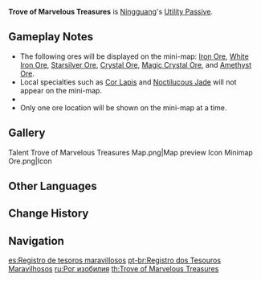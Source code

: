 {{Talent Infobox
|image         = Talent Trove of Marvelous Treasures.png
|character     = Ningguang
|type          = Utility Passive
|info          = Displays the location of nearby [[Forging Ores|ore veins used in forging]] on the [[mini-map]].
|utility1      = Effects Retained Character Fallen
|utility2      = Resource
|utility3      = Ore
}}
'''Trove of Marvelous Treasures''' is [[Ningguang]]'s [[Utility Passive]].

==Gameplay Notes==
* The following ores will be displayed on the mini-map: [[Iron Chunk|Iron Ore]], [[White Iron Ore]], [[Starsilver|Starsilver Ore]], [[Crystal Ore]], [[Magical Crystal Chunk|Magic Crystal Ore]], and [[Amethyst Lump|Amethyst Ore]].
* Local specialties such as [[Cor Lapis]] and [[Noctilucous Jade]] will not appear on the mini-map.
* {{TalentNote|character=Ningguang|talent=Trove of Marvelous Treasures|dead}}
* Only one ore location will be shown on the mini-map at a time.

==Gallery==
<gallery hideaddbutton="true" captionalign="center">
Talent Trove of Marvelous Treasures Map.png|Map preview
Icon Minimap Ore.png|Icon
</gallery>

==Other Languages==
{{Other Languages
|en      = Trove of Marvelous Treasures
|zhs     = 奇石珠宝录
|zhs_rm  = Qí Shí Zhūbǎo Lù
|zht     = 奇石珠寶錄
|zht_rm  = Qí Shí Zhūbǎo Lù
|zh_tl   = 
|ja      = 奇石宝物録
|ja_rm   = Kiseki Takaramono Roku{{Assumed}}
|ja_tl   = Records of Precious Treasures{{Sino}}
|ko      = 기석 보물록
|ko_rm   = Giseok bomulrok
|ko_tl   = Lithic Curiosities And Treasure Record
|es      = Registro de tesoros maravillosos
|es_tl   = Register of Marvelous Treasures
|fr      = Corne d'abondance
|fr_tl   = {{w|Cornucopia}}
|ru      = Рог изобилия
|ru_tl   = 
|th      = Trove of Marvelous Treasures
|vi      = Bộ Sưu Tập Đá Quý
|vi_tl   = Collection of Precious Gems
|de      = Edelsteinhort
|de_tl   = Gemstone Hoard
|id      = Trove of Marvelous Treasures
|pt      = Registro dos Tesouros Maravilhosos
|pt_tl   = 
}}

==Change History==
{{Change History|1.0}}

==Navigation==
{{Talent Navbox|Ningguang}}

[[es:Registro de tesoros maravillosos]]
[[pt-br:Registro dos Tesouros Maravilhosos]]
[[ru:Рог изобилия]]
[[th:Trove of Marvelous Treasures]]